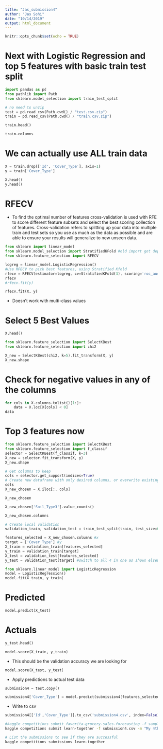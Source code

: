 ```yaml
---
title: "Jas_submission4"
author: "Jas Sohi"
date: "10/14/2019"
output: html_document
---
```


```r
knitr::opts_chunk$set(echo = TRUE)
```

# Next with Logistic Regression and top 5 features with basic train test split

```python
import pandas as pd
from pathlib import Path
from sklearn.model_selection import train_test_split
```

```python
# no need to unzip
test = pd.read_csv(Path.cwd() / "test.csv.zip")
train = pd.read_csv(Path.cwd() / "train.csv.zip")

train.head()
```

```python
train.columns
```

# We can actually use ALL train data

```python
X = train.drop(['Id', 'Cover_Type'], axis=1)
y = train['Cover_Type']
```

```python
X.head()
y.head()
```


# RFECV

* To find the optimal number of features cross-validation is used with RFE to score different feature subsets and select the best scoring collection of features. Cross-validation refers to splitting up your data into multiple train and test sets so you use as much as the data as possible and are able to ensure your results will generalize to new unseen data.

```python
from sklearn import linear_model
from sklearn.model_selection import StratifiedKFold #old import got deprecated
from sklearn.feature_selection import RFECV

logreg = linear_model.LogisticRegression()
#Use RFECV to pick best features, using Stratified Kfold
rfecv = RFECV(estimator=logreg, cv=StratifiedKFold(3), scoring='roc_auc')
rfecv
#rfecv.fit(y)
```

```python
rfecv.fit(X, y)
```
* Doesn't work with multi-class values

# Select 5 Best Values


```python
X.head()
```

```python
from sklearn.feature_selection import SelectKBest
from sklearn.feature_selection import chi2

X_new = SelectKBest(chi2, k=5).fit_transform(X, y)
X_new.shape
```

# Check for negative values in any of the columns

```python
for cols in X.columns.tolist()[1:]:
    data = X.loc[X[cols] < 0]
data
```

# Top 3 features now

```python
from sklearn.feature_selection import SelectKBest
from sklearn.feature_selection import f_classif
selector = SelectKBest(f_classif, k=3)
X_new = selector.fit_transform(X, y)
X_new.shape
```

```python
# Get columns to keep
cols = selector.get_support(indices=True)
# Create new dataframe with only desired columns, or overwrite existing
cols
X_new_chosen = X.iloc[:, cols]
```
```python
X_new_chosen
```

```python
X_new_chosen['Soil_Type3'].value_counts()
```

```python
X_new_chosen.columns
```

```python
# Create local validation
validation_train, validation_test = train_test_split(train, test_size=0.3, random_state=123)
```

```python
features_selected = X_new_chosen.columns #x
target = ['Cover_Type'] #y
X_train = validation_train[features_selected]
y_train = validation_train[target]
X_test = validation_test[features_selected]
y_test = validation_test[target] #switch to all 4 in one as shown elsewhere
```

```python
from sklearn.linear_model import LogisticRegression
model = LogisticRegression()
model.fit(X_train, y_train)
```
# Predicted
```python
model.predict(X_test)
```

# Actuals

```python
y_test.head()
```

```python
model.score(X_train, y_train)
```

* This should be the validation accuracy we are looking for
```python
model.score(X_test, y_test)
```

* Apply predictions to actual test data
```python
submission4 = test.copy()
```

```python
submission4['Cover_Type'] = model.predict(submission4[features_selected])
```

* Write to csv

```python
submission4[['Id','Cover_Type']].to_csv('submission4.csv', index=False)
```

```bash
#kaggle competitions submit favorita-grocery-sales-forecasting -f sample_submission_favorita.csv.7z -m "My submission message"
kaggle competitions submit learn-together -f submission4.csv -m "My 4th submission using test/train split and Logistic Regresion with 3 features"
```

```bash
# List the submissions to see if they are successful
kaggle competitions submissions learn-together
```

